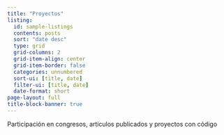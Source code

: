 ```yaml
---
title: "Proyectos"
listing:
  id: sample-listings
  contents: posts
  sort: "date desc"
  type: grid
  grid-columns: 2
  grid-item-align: center
  grid-item-border: false
  categories: unnumbered
  sort-ui: [title, date]
  filter-ui: [title, date]
  date-format: short
page-layout: full
title-block-banner: true
---
```


::: {#posts}
Participación en congresos, artículos publicados y proyectos con código
:::

::: {#sample-listings}
:::
